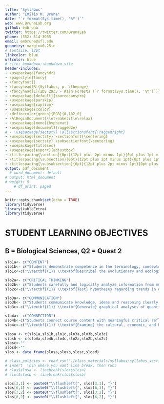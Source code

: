 ```yaml
---
title: 'Syllabus'
author: "Emilio M. Bruna"
date: "`r format(Sys.time(), '%Y')`"
web: www.BrunaLab.org
github: embruna
twitter: https://twitter.com/BrunaLab
phone: (352) 514-3935
email: embruna@ufl.edu
geometry: margin=0.25in
# fontsize: 12pt
linkcolor: blue
urlcolor: blue
# site: bookdown::bookdown_site
header-includes:
- \usepackage{fancyhdr}
- \pagestyle{fancy}
- \fancyfoot{}
- \fancyhead[R]{Syllabus, p. \thepage}
- \fancyhead[L]{IDS 2935 - Rain Forests (`r format(Sys.time(), '%Y')`)}
- \usepackage[default]{sourcesanspro}
- \usepackage{parskip}
- \usepackage{caption}
- \usepackage{xcolor}
- \definecolor{green}{RGB}{0,102,0}
- \AtBeginDocument{\let\maketitle\relax}
- \usepackage[none]{hyphenat}
- \usepackage[document]{ragged2e}
# - \usepackage{sectsty} \allsectionsfont{\raggedright}
- \usepackage{sectsty} \sectionfont{\centering}
- \usepackage{sectsty} \subsectionfont{\centering}
- \usepackage{titlesec}
- \usepackage[export]{adjustbox}
- \titlespacing{\section}{0pt}{12pt plus 2pt minus 1pt}{0pt plus 1pt minus 1pt}
- \titlespacing{\subsection}{0pt}{12pt plus 2pt minus 1pt}{0pt plus 1pt minus 1pt}
- \titlespacing{\subsubsection}{0pt}{12pt plus 2pt minus 1pt}{0pt plus 1pt minus 1pt}
output: pdf_document
  # word_document: default
# output: html_document
# weight: 5
    # df_print: paged
---
```


```r
knitr::opts_chunk$set(echo = TRUE)
library(tidyverse)
library(kableExtra)
library(tidyverse)
```
\newpage

\newgeometry{left=0.5in,right=0.5in,top=0.8in,}
# STUDENT LEARNING OBJECTIVES  
## B = Biological Sciences, Q2 = Quest 2

\vspace{-0.5cm}

```r
slo1a<- c("CONTENT")
slo1b<- c("Students demonstrate competence in the terminology, concepts, theories, and methodologies used within the discipline(s)")
slo1c<-c("\\textbf{(1)} \\textbf{Describe} the evolutionary and ecological factors underlying the distribution of biodiversity in tropical rain forests. \\textit{Assessments:} In-class activities, Final Project. \\textbf{(B)}. \n\n\\textbf{(2)}  \\textbf{Distinguish} (a) the different ways humans use and alter rain forests, and (b) the social, economic, and biological consequences of these activities. \\textit{Assessments:} In-class activities, Reflective Essay, Final Project. \\textbf{(B, Q2)}  \n\n\\textbf{(3)}  \\textbf{Explain} how molecular biology, genomics, remote sensing, computational tools, and other scientific developments have advanced research on the ecology and evolution of rain forest biota. \\textit{Assessments:} In-class activities, Analytic Essay. \\textbf{(B)}. \n\n\\textbf{(4)}  \\textbf{Examine} the historical factors that have shaped cultural perceptions of rain forests. \\textit{Assessments:} In-class activities, Movie Reviews, Final project. \\textbf{(Q2)}.  \n\n\\textbf{(5)}  \\textbf{Analyze} how narratives about rain forests are reflected in different types of contemporary cultural expression. \\textit{Assessments:} In-class activities, Movie Reviews, Final project. \\textbf{(Q2)}.  \n\n\\textbf{(6)}  \\textbf{Distinguish} between the primary drivers of forest loss and how they vary geographically. \\textit{Assessments:} In-class activities, Analytic Essay. \\textbf{(B, Q2)}  \n\n\\textbf{(7)}  \\textbf{Critique} different proposed mechanisms for rain forest conservation. \\textit{Assessments:} In-class activities, Analytic Essay. \\textbf{(B, Q2)}")

slo2a<- c("CRITICAL THINKING")
slo2b<- c("Students carefully and logically analyze information from multiple perspectives and develop reasoned solutions to problems within the discipline(s).")
slo2c<-c("\\textbf{(1)} \\textbf{Test} hypotheses regarding trends in deforestation and how forest regeneration varies geographically with quantitative data on forest cover and use news stories, primary literature, and other sources to propose mechanisms responsible for the patterns observed. \\textit{Assessments:} In-class activities, Analytic Essay  \\textbf{(B, Q2)}. \n\n\\textbf{(2)} \\textbf{Analyze} qualitative data on rural-urban migration and human demographic shifts in tropical countries and assess the potential implications of the results for conservation and broader societal issues. \\textit{Assessments:} In-class activities, Analytic Essay \\textbf{(B, Q2)}. \n\n\\textbf{(3)} \\textbf{Explain} the relationship between deforestation and the global climate cycle. Compare alternative policy pathways for reducing CO2 emissions using the En-ROADS global climate simulator. \\textit{Assessments:} In-class activities, Reflective Essay \\textbf{(B, Q2)}.")

slo3a<- c("COMMUNICATION")
slo3b<- c("Students communicate knowledge, ideas and reasoning clearly and effectively in written and oral forms appropriate to the discipline(s)")
slo3c<-c("\\textbf{(1)} \\textbf{Generate} graphical analyses of quantitative data used to study rain forest biology and conservation \\textbf{(Q2, B)}. \\textit{Assessments:} In-class activities, Analytic Essay. \n\n\\textbf{(2)} \\textbf{Compose} summaries of  research on multidisciplinary questions relevant to tropical forest biology and conservation based on logical arguments \\textbf{(Q2, B)}. \\textit{Assessments:} In-class activities, Analytic Essay, Final Project. \n\n\\textbf{(3)} \\textbf{Develop} audience-specific content and materials with which to communicate an important issue related to tropical forest biology and conservation. \\textit{Assessments:} In-class activities,  Reflective Essay, Movie Reviews, Analytic Essay, Final Project \\textbf{(Q2)}.")

slo4a<- c("CONNECTION")
slo4b<-c("Students connect course content with meaningful critical reflection on their intellectual, personal, and professional development at UF and beyond.")
slo4c<-c("\\textbf{(1)} \\textbf{Examine} the cultural, economic, and historical experiences of people in rain forest countries, how this compares with our preconceived notions of the same, and the consequences of this disparity for our scientific understanding of rain forests and their conservation. \\textit{Assessments:} In-class activities, Movie Reviews, Final Project  \\textbf{(Q2)}. \n\n\\textbf{(2)} \\textbf{Assess} the feedbacks between (a) the actions of individuals, governments, and the private sector, (b) global economic, social, and political conditions, and (c) the status rain forests and the global climate cycle. \\textit{Assessments:} In-class activities, Reflective Essay, Analytic Essay \\textbf{(Q2)}. \n\n\\textbf{(3)} \\textbf{Appraise} the ubiquity of tropical forest products in daily life, the role and impact of the global commodity chains that make this possible, and the consequences of consumer behavior for forest conservation and socioeconomic sustainability. \\textit{Assessments:} In-class activities, Final Project \\textbf{(Q2)}. \n\n\\textbf{(4)} \\textbf{Analyze} the local, regional, and global ecosystem services provided by tropical rain forests, how these vary geographically, and some of the cultural and ecological factors responsible for these differences. \\textit{Assessments:} In-class activities, Reflective Essay, Analytic Essay, Final Project \\textbf{(Q2)}. \n\n\n\n")
  
slosa <- c(slo1a,slo1b,slo1c,slo3a,slo3b,slo3c)
slosb <- c(slo4a,slo4b,slo4c,slo2a,slo2b,slo2c)
slosc<-""
slosd<-""
slos <- data.frame(slosa,slosb,slosc,slosd)

# class_policies <- read_csv("./class_materials/syllabus/syllabus_sections/policies.csv")
# insert  \n\n where you want line break, then run: 
# slos$slosa <- linebreak(slos$slosa)
# slos$slosb <- linebreak(slos$slosb)

slos[3,1] <- paste0("\\flushleft{", slos[3,1], "}")
slos[6,1] <- paste0("\\flushleft{", slos[6,1], "}")
slos[3,2] <- paste0("\\flushleft{", slos[3,2], "}")
slos[6,2] <- paste0("\\flushleft{", slos[6,2], "}")
```



<!-- ```{r, echo=FALSE, out.width="10%"} -->
<!-- knitr::include_graphics("logo.png") -->
<!-- ``` -->

<!-- \begin{minipage}[t]{0.05\textwidth} -->
<!-- COL 1 \\ -->
<!-- \end{minipage} -->
<!-- \begin{minipage}[t]{0.95\textwidth} -->
<!-- COURSE AND UNIVERSITY POLICIES\\ -->
<!-- \end{minipage} -->



<!-- ```{r slos2, echo=FALSE,message = FALSE,warning=FALSE,fig.pos='H'} -->
<!-- slos %>% select(-slosc) %>%  -->
<!-- kable( -->
<!--       # digits = 2, -->
<!--       align="cc", -->
<!--       format="latex", -->
<!--       row.names = FALSE, -->
<!--       escape= F, -->
<!--       booktabs=T, -->
<!--       linesep = "", -->
<!--       # caption="Student Learning Objectives", -->
<!--       col.names = NULL -->
<!--       ) %>%  -->
<!--   kable_styling(latex_options = "HOLD_position") %>%  -->
<!--    kable_classic_2(full_width = F, -->
<!--                 # latex_options="scale_down", -->
<!--                 font_size = 10, -->
<!--                 position = "center") %>%  -->
<!--  column_spec(1, width = "25em") %>%  -->
<!-- column_spec(2, width = "25em", color = "black", background="white") %>%  -->
<!-- row_spec(c(1,4),bold=T, color = "white", background="green") %>%  -->
<!-- row_spec(c(2,5),italic =T, bold=T)   -->

<!-- # https://stackoverflow.com/questions/50118394/selecting-and-colouring-single-table-cells-with-kableextra-in-r-markdown-cell-sp -->
<!-- ``` -->


<!-- \begin{minipage}[t]{0.05\textwidth} -->
<!-- COL 1 \\ -->
<!-- \end{minipage} -->
<!-- \begin{minipage}[t]{0.95\textwidth} -->
<!-- COURSE AND UNIVERSITY POLICIES\\ -->
<!-- \end{minipage} -->

\begin{minipage}[t]{0.49\textwidth}
```r


# left[4,1] <- paste0("\\flushleft{", left[4,1], "}")
# left[8,1] <- paste0("\\flushleft{", left[8,1], "}")

left<-slos %>% select(slosc,slosa,slosd)  
kable(
  left,# digits = 2,
      align="c",
      format="latex",
      row.names = FALSE,
      bottomrule = F,
      escape= F,
      booktabs=T,
      linesep = "",
      # caption="Student Learning Objectives",
      col.names = NULL
      ) %>% 
  kable_styling(latex_options = "HOLD_position") %>% 
   kable_classic_2(full_width = F,
                # latex_options="scale_down",
                font_size = 10,
                position = "left") %>%
  column_spec(1, width = "0em") %>% 
  column_spec(2, width = "25em") %>% 
column_spec(3, width = "0em") %>% 
row_spec(c(1,4),bold=T, color = "white", background="green") %>% 
row_spec(c(1), background="green") %>%
row_spec(c(2,5),italic =T, bold=T)  %>% 
  sub("\\\\toprule", "", .) %>% # Removes top line
sub("\\\\bottomrule", "", .) # remove bottom line 

# https://stackoverflow.com/questions/50118394/selecting-and-colouring-single-table-cells-with-kableextra-in-r-markdown-cell-sp

```
\end{minipage}
\begin{minipage}[t]{0.49\textwidth}

```r

right<-slos %>% select(slosc,slosb,slosd) 
kable(right,
      # digits = 2,
      align="c",
      format="latex",
      bottomrule = F,
      row.names = FALSE,
      escape= F,
      booktabs=T,
      linesep = "",
      # caption="Student Learning Objectives",
      col.names = NULL
      ) %>% 
  kable_styling(latex_options = "HOLD_position") %>% 
   kable_classic_2(full_width = F,
                # latex_options="scale_down",
                font_size = 10,
                position = "left") %>% 
column_spec(1, width = "0em") %>% 
column_spec(2, width = "25em") %>% 
  column_spec(3, width = "0em") %>% 
# column_spec(2, width = "25em", color = "black", background="white") %>% 
  row_spec(c(1), background="green") %>%
  row_spec(c(1,4),bold=T, color = "white", background="green") %>% 
  row_spec(c(1), background="green") %>%
  # column_spec(2, background="green") %>%
row_spec(c(2,5),italic =T, bold=T)  %>% 
  sub("\\\\toprule", "", .) %>% # Removes top line
sub("\\\\bottomrule", "", .) # remove bottom line 

# https://stackoverflow.com/questions/50118394/selecting-and-colouring-single-table-cells-with-kableextra-in-r-markdown-cell-sp
```

\end{minipage}
\restoregeometry
<!-- \newpage -->
<!-- ![](.\gibbon.jpeg){#id .class width=20% height=20%} -->



<!-- ```{r table2, echo=FALSE,message = FALSE,warning=FALSE} -->
<!-- policy <- c("Students Requiring Accommodation") -->
<!-- text <- c( -->
<!--   "Students with disabilities or learning barriers that would like to request academic accommodations should connect with the Disability Resource Center by visiting \\url{https://disability.ufl.edu/students/get-started/}. Please share your letter with me and discuss access needs as early as possible in the semester so that I can do whatever is necessary to ensure your participation and learning.") -->
<!-- class_policies <- data.frame(policy, text) -->
<!-- # class_policies <- read_csv("./class_materials/syllabus/syllabus_sections/policies.csv") -->

<!-- kable(class_policies, -->
<!--       # digits = 2, -->
<!--       align="cl", -->
<!--       format="latex", -->
<!--       row.names = FALSE, -->
<!--       escape= F, -->
<!--       booktabs=T, -->
<!--       linesep = "", -->
<!--       col.names = NULL -->
<!--       # caption="Graded Coursework" -->
<!--       ) %>%  -->
<!--    kable_classic_2(full_width = F, -->
<!--                 # latex_options="scale_down", -->
<!--                 font_size = 10, -->
<!--                 position = "left") %>%  -->
<!--   column_spec(1, width = "7em", color = "white", background="gray") %>%  -->
<!--   column_spec(2, width = "45em", color = "black", background="white") %>%  -->
<!--   sub("\\\\toprule", "", .) %>% # Removes top line -->
<!--   sub("\\\\bottomrule", "", .) # remove bottom line -->
<!-- ``` -->
<!-- ---  -->

<!-- ```{r table3, echo=FALSE,message = FALSE,warning=FALSE} -->

<!-- policy <- c("Students Requiring Accommodation") -->
<!-- text <- c( -->
<!--   "Students with disabilities or learning barriers that would like to request academic accommodations should connect with the Disability Resource Center by visiting \\url{https://disability.ufl.edu/students/get-started/}. Please share your letter with me and discuss access needs as early as possible in the semester so that I can do whatever is necessary to ensure your participation and learning.") -->
<!-- class_policies <- data.frame(policy, text) -->
<!-- # class_policies <- read_csv("./class_materials/syllabus/syllabus_sections/policies.csv") -->

<!-- kable(class_policies, -->
<!--       # digits = 2, -->
<!--       align="cl", -->
<!--       format="latex", -->
<!--       row.names = FALSE, -->
<!--       escape= F, -->
<!--       booktabs=T, -->
<!--       linesep = "", -->
<!--       col.names = NULL -->
<!--       # caption="Graded Coursework" -->
<!--       ) %>%  -->
<!--    kable_classic_2(full_width = F, -->
<!--                 # latex_options="scale_down", -->
<!--                 font_size = 10, -->
<!--                 position = "left") %>%  -->
<!--   column_spec(1, width = "7em", color = "white", background="gray") %>%  -->
<!--   column_spec(2, width = "45em", color = "black", background="white") %>%  -->
<!--   sub("\\\\toprule", "", .) %>% # Removes top line -->
<!--   sub("\\\\bottomrule", "", .) # remove bottom line -->
<!-- ``` -->
